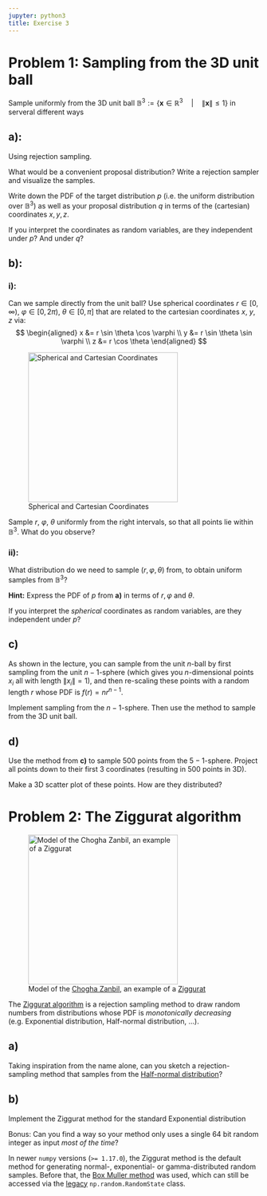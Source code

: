 ```yaml
---
jupyter: python3
title: Exercise 3
---
```


# Problem 1: Sampling from the 3D unit ball

Sample uniformly from the 3D unit ball $\mathbb{B}^3 := \{\mathbf{x} \in \mathbb{R}^3 \quad | \quad \|\mathbf{x}\| \leq 1\}$ in serveral different ways

## a):

Using rejection sampling.

What would be a convenient proposal distribution?
Write a rejection sampler and visualize the samples.

Write down the PDF of the target distribution $p$ (i.e. the uniform distribution over $\mathbb{B}^3$) as well as your proposal distribution $q$ in terms of the (cartesian) coordinates $x, y, z$.

If you interpret the coordinates as random variables, are they independent under $p$? And under $q$?

## b):

### i):

Can we sample directly from the unit ball?
Use spherical coordinates $r \in [0, \infty)$, $\varphi \in [0, 2\pi)$, $\theta \in [0, \pi]$ that are related to the cartesian coordinates $x$, $y$, $z$ via:
$$
\begin{aligned}
    x &= r \sin \theta \cos \varphi \\
    y &= r \sin \theta \sin \varphi \\
    z &= r \cos \theta
\end{aligned}
$$ 

![Spherical and Cartesian Coordinates](images/3D_Spherical.png){width=300}

Sample $r$, $\varphi$, $\theta$ uniformly from the right intervals, so that all points lie within $\mathbb{B}^3$. What do you observe?

### ii):

What distribution do we need to sample $(r, \varphi, \theta)$ from, to obtain uniform samples from $\mathbb{B}^3$?

**Hint:** Express the PDF of $p$ from **a)** in terms of $r, \varphi$ and $\theta$.

If you interpret the *spherical* coordinates as random variables, are they independent under $p$?

## c)

As shown in the lecture, you can sample from the unit $n$-ball by first sampling from the unit $n-1$-sphere (which gives you $n$-dimensional points $x_i$ all with length $\|x_i\| = 1$), and then re-scaling these points with a random length $r$ whose PDF is $f(r) = n r^{n-1}$.

Implement sampling from the $n-1$-sphere. Then use the method to sample from the 3D unit ball.

## d)

Use the method from **c)** to sample 500 points from the $5-1$-sphere.
Project all points down to their first 3 coordinates (resulting in 500 points in 3D).

Make a 3D scatter plot of these points. How are they distributed?

# Problem 2: The Ziggurat algorithm

![Model of the [Chogha Zanbil](https://en.wikipedia.org/wiki/Chogha_Zanbil), an example of a [Ziggurat](https://en.wikipedia.org/wiki/Ziggurat)](images/Chogha_Zanbil_Ziggurat_(model).jpg){width=300}

The [Ziggurat algorithm](https://en.wikipedia.org/wiki/Ziggurat_algorithm) is a rejection sampling method to draw random numbers from distributions whose PDF is *monotonically decreasing* (e.g. Exponential distribution, Half-normal distribution, ...). 

## a)

Taking inspiration from the name alone, can you sketch a rejection-sampling method that samples from the [Half-normal distribution](https://en.wikipedia.org/wiki/Half-normal_distribution)?

## b)

Implement the Ziggurat method for the standard Exponential distribution

Bonus: Can you find a way so your method only uses a single 64 bit random integer as input *most of the time*?

::: {.callout-tip}
In newer `numpy` versions (`>= 1.17.0`), the Ziggurat method is the default method for generating normal-, exponential- or gamma-distributed random samples.
Before that, the [Box Muller method](https://en.wikipedia.org/wiki/Box%E2%80%93Muller_transform) was used, which can still be accessed via the [legacy](https://numpy.org/doc/stable/reference/random/legacy.html#numpy.random.RandomState) `np.random.RandomState` class.
:::